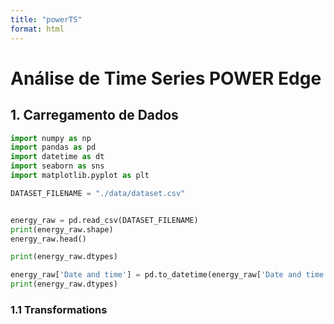 ```yaml
---
title: "powerTS"
format: html
---
```


# Análise de Time Series POWER Edge

## 1. Carregamento de Dados

```python


import numpy as np
import pandas as pd
import datetime as dt
import seaborn as sns 
import matplotlib.pyplot as plt 

DATASET_FILENAME = "./data/dataset.csv"


energy_raw = pd.read_csv(DATASET_FILENAME)
print(energy_raw.shape)
energy_raw.head() 

print(energy_raw.dtypes)

energy_raw['Date and time'] = pd.to_datetime(energy_raw['Date and time'])
print(energy_raw.dtypes)    
```

### 1.1 Transformations

